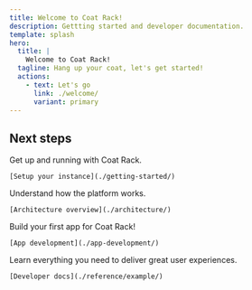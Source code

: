 ```yaml
---
title: Welcome to Coat Rack!
description: Gettting started and developer documentation.
template: splash
hero:
  title: |
    Welcome to Coat Rack!
  tagline: Hang up your coat, let's get started!
  actions:
    - text: Let's go
      link: ./welcome/
      variant: primary
---
```



## Next steps

<CardGrid stagger>
  <Card title="Getting started">
    Get up and running with Coat Rack.

    [Setup your instance](./getting-started/)

  </Card>

  <Card title="Architecture">
    Understand how the platform works.

    [Architecture overview](./architecture/)

  </Card>

  <Card title="Build an app">
    Build your first app for Coat Rack!

    [App development](./app-development/)

  </Card>

  <Card title="Documentation">
    Learn everything you need to deliver great user experiences.

    [Developer docs](./reference/example/)

  </Card>
</CardGrid>

